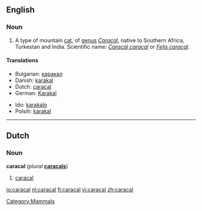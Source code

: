 ==English==

===Noun===
{{wikipedia}}
{{en-noun}}

#A type of mountain [[cat]], of [[genus]] ''[[Caracal]]'', native to Southern Africa, Turkestan and India. Scientific name: ''[[Caracal caracal]]'' or ''[[Felis caracal]]''.

====Translations====
{{top}}
*Bulgarian: [[каракал]]
*Danish: [[karakal]]
*Dutch: [[caracal#Dutch|caracal]] {{m}}
*German: [[Karakal]] {{m}}
{{mid}}
*Ido: [[karakalo]]
*Polsih: [[karakal]]
{{bottom}}

[[Category:Mammals]]

----

==Dutch==

===Noun===
'''caracal''' {{m}} (''plural'' '''[[caracals]]''')

# [[caracal#English|caracal]]

[[io:caracal]]
[[nl:caracal]]
[[fi:caracal]]
[[vi:caracal]]
[[zh:caracal]]